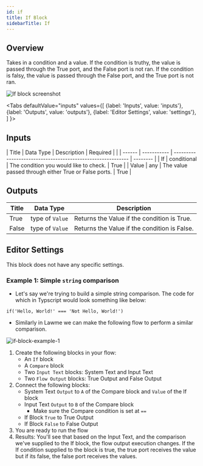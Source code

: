 ```yaml
---
id: if
title: If Block
sidebarTitle: If
---
```



## Overview

Takes in a condition and a value. If the condition is truthy, the value is passed through the True port, and the False port is not ran.
If the condition is falsy, the value is passed through the False port, and the True port is not ran.


![If block screenshot](./assets/if-block.png)

<Tabs
  defaultValue="inputs"
  values={[
    {label: 'Inputs', value: 'inputs'},
    {label: 'Outputs', value: 'outputs'},
    {label: 'Editor Settings', value: 'settings'},
  ]
}>

<TabItem value="inputs">

## Inputs

| Title  | Data Type   | Description                                                  | Required |                                                                                                                                                                |
| ------ | ----------- | -----------------------------------------------------------  | -------- |
| If     | conditional | The condition you would like to check.                       | True     |
| Value  | any         | The value passed through either True or False ports.         | True     |
</TabItem>

<TabItem value="outputs">

## Outputs

| Title    | Data Type        | Description                                       |
| -------- | ---------------- | ------------------------------------------------- |
| True     | type of `Value`  | Returns the Value if the condition is True.       |
| False    | type of `Value`  | Returns the Value if the condition is False.      |

</TabItem>

<TabItem value="settings">

## Editor Settings

This block does not have any specific settings.

</TabItem>

</Tabs>

### Example 1: Simple `string` comparison

- Let's say we're trying to build a simple string comparison. The code for which in Typscript would look something like below:
```
if('Hello, World!' === 'Not Hello, World!')
```
- Similarly in Lawme we can make the following flow to perform a similar comparison. 

![if-block-example-1](./assets/if-block-example.png)

1. Create the following blocks in your flow:
    - An `If` block 
    - A `Compare` block
    - Two `Input Text` blocks: System Text and Input Text
    - Two `Flow Output` blocks: True Output and False Output
2. Connect the following blocks:
    - System Text `Output` to `A` of the Compare block and `Value` of the If block
    - Input Text `Output` to `B` of the Compare block
      - Make sure the Compare condition is set at `==`
    - If Block `True` to True Output
    - If Block `False` to False Output
3. You are ready to run the flow
4. Results: You'll see that based on the Input Text, and the comparison we've supplied to the If block, the flow output execution changes. 
If the If condition supplied to the block is true, the true port receives the value but if its false, the false port receives the values.